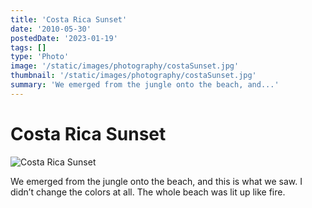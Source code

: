 ```yaml
---
title: 'Costa Rica Sunset'
date: '2010-05-30'
postedDate: '2023-01-19'
tags: []
type: 'Photo'
image: '/static/images/photography/costaSunset.jpg'
thumbnail: '/static/images/photography/costaSunset.jpg'
summary: 'We emerged from the jungle onto the beach, and...'
---
```


# Costa Rica Sunset

![Costa Rica Sunset](/static/images/photography/costaSunset.jpg)

We emerged from the jungle onto the beach, and this is what we saw. I didn’t change the colors at all. The whole beach was lit up like fire.
